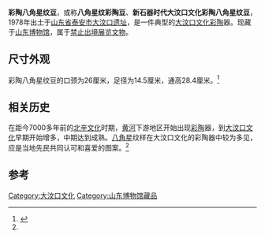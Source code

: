 {{禁止出境展览文物
| 图片 = Painted Pottery Dou with Octagram Design.jpg
| 名称 = 新石器时代大汶口文化<br>彩陶八角星纹豆
| 时代 = [[新石器时代|新石器时代]]
| 出土 = [[山东|山东]][[泰安|泰安]]（1978年）
| 现藏 = [[山东博物馆|山东博物馆]]
| 登录 = 2013年
}}

'''彩陶八角星纹豆'''，或称'''八​角​星​纹​彩​陶​豆'''、'''新石器时代大汶口文化彩陶八角星纹豆'''，1978年出土于[[山东省|山东省]][[泰安市|泰安市]][[大汶口遗址|大汶口遗址]]，是一件典型的[[大汶口文化|大汶口文化]][[彩陶|彩陶]]器。现藏于[[山东博物馆|山东博物馆]]，属于[[禁止出境展览文物|禁止出境展览文物]]。

== 尺寸外观 ==
彩陶八角星纹豆的口颈为26厘米，足径为14.5厘米，通高28.4厘米。<ref name=sdm>{{Citeweb|title=八角星纹彩陶豆|url=http://www.sdmuseum.com/show.aspx?id=661&cid=47|publisher=山东博物馆|deadurl=yes|archiveurl=https://web.archive.org/web/20140812070315/http://www.sdmuseum.com/show.aspx?id=661&cid=47|archivedate=2014-08-12}}</ref>

== 相关历史 ==
在距今7000多年前的[[北辛文化|北辛文化]]时期，[[黄河|黄河]]下游地区开始出现[[彩陶|彩陶]]器，到[[大汶口文化|大汶口文化]]早期开始增多，中期达到成熟。[[八角星|八角星]]纹样在大汶口文化的彩陶器中较为多见，应是当地先民共同认可和喜爱的图案。<ref name=sdm/>

== 参考 ==
{{reflist}}

{{禁止出境展览文物索引}}

[[Category:大汶口文化|Category:大汶口文化]]
[[Category:山东博物馆藏品|Category:山东博物馆藏品]]
